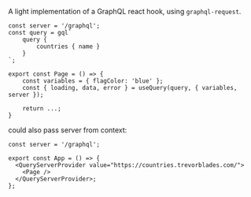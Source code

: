 A light implementation of a GraphQL react hook, using `graphql-request`.

```tsx
const server = '/graphql';
const query = gql`
	query {
		countries { name }
	}
`;

export const Page = () => {
	const variables = { flagColor: 'blue' };
	const { loading, data, error } = useQuery(query, { variables, server });

	return ...;
}
```

could also pass server from context:

```tsx
const server = '/graphql';

export const App = () => {
  <QueryServerProvider value="https://countries.trevorblades.com/">
    <Page />
  </QueryServerProvider>;
};
```

